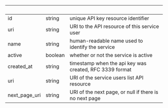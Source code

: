 | &nbsp; | &nbsp; | &nbsp; |
|---|---|---|
| id | string | unique API key resource identifier |
| uri | string | URI to the API resource of this service user |
| name | string | human-readable name used to identify the service |
| active | boolean | whether or not the service is active |
| created_at | string | timestamp when the api key was created, RFC 3339 format |
| uri | string | URI of the service users list API resource |
| next_page_uri | string | URI of the next page, or null if there is no next page |